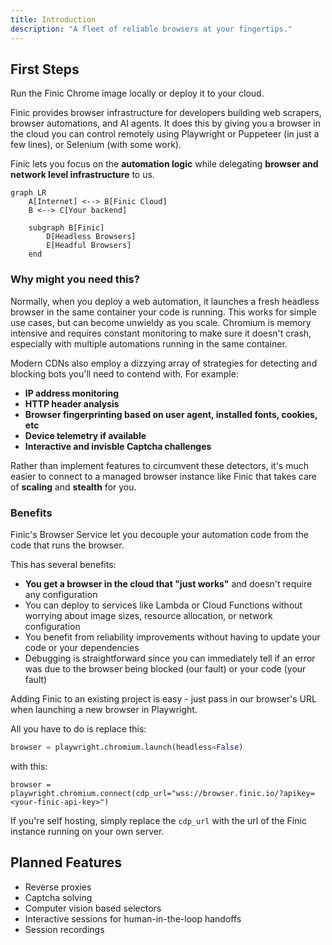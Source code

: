 ```yaml
---
title: Introduction
description: "A fleet of reliable browsers at your fingertips."
---
```

## First Steps

<CardGroup cols={2}>
  <Card
    title="Self Hosting"
    icon="pen-to-square"
    href="https://docs.finic.ai/self-hosting"
  >
    Run the Finic Chrome image locally or deploy it to your cloud.
  </Card>
</CardGroup>

Finic provides browser infrastructure for developers building web scrapers, browser automations, and AI agents. It does this by giving you a browser in the cloud you can control remotely using Playwright or Puppeteer (in just a few lines), 
or Selenium (with some work).

Finic lets you focus on the **automation logic** while delegating **browser and network level infrastructure** to us.

```mermaid
graph LR
    A[Internet] <--> B[Finic Cloud]
    B <--> C[Your backend]
    
    subgraph B[Finic]
        D[Headless Browsers]
        E[Headful Browsers]
    end
```
### Why might you need this?
Normally, when you deploy a web automation, it launches a fresh headless browser in the same container your code is running. This works for simple use cases, but can become unwieldy as you scale. 
Chromium is memory intensive and requires constant monitoring to make sure it doesn't crash, especially with multiple automations running in the same container. 

Modern CDNs also employ a dizzying array of strategies for detecting and blocking bots you'll need to contend with. For example:
- **IP address monitoring**
- **HTTP header analysis**
- **Browser fingerprinting based on user agent, installed fonts, cookies, etc**
- **Device telemetry if available**
- **Interactive and invisble Captcha challenges**

Rather than implement features to circumvent these detectors, it's much easier to connect to a managed browser instance like Finic that takes care of **scaling** and
**stealth** for you.

### Benefits
Finic's Browser Service let you decouple your automation code from the code that runs the browser.

This has several benefits:
- **You get a browser in the cloud that "just works"** and doesn't require any configuration
- You can deploy to services like Lambda or Cloud Functions without worrying about image sizes, resource allocation, or network configuration
- You benefit from reliability improvements without having to update your code or your dependencies
- Debugging is straightforward since you can immediately tell if an error was due to the browser being blocked (our fault) or your code (your fault)

Adding Finic to an existing project is easy - just pass in our browser's URL when launching a new browser in Playwright.

All you have to do is replace this:
```python
browser = playwright.chromium.launch(headless=False)
```
with this:
```
browser = playwright.chromium.connect(cdp_url="wss://browser.finic.io/?apikey=<your-finic-api-key>")
```

If you're self hosting, simply replace the `cdp_url` with the url of the Finic instance running on your own server.

##  Planned Features
- Reverse proxies
- Captcha solving
- Computer vision based selectors
- Interactive sessions for human-in-the-loop handoffs
- Session recordings